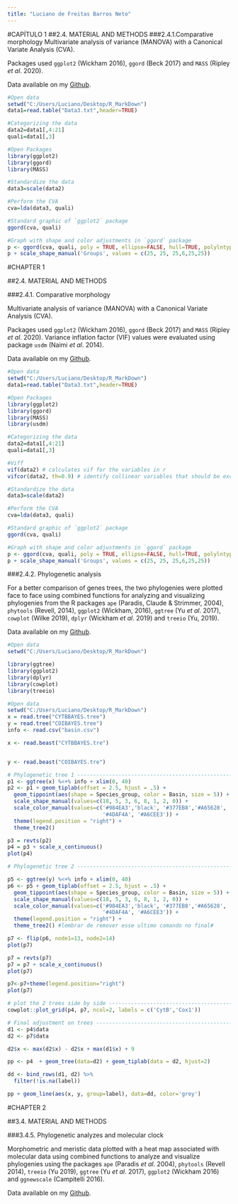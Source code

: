 ```yaml
---
title: "Luciano de Freitas Barros Neto"
---
```



#CAPÍTULO 1
##2.4.	 MATERIAL AND METHODS
###2.4.1.Comparative morphology
Multivariate analysis of variance (MANOVA) with a Canonical Variate Analysis (CVA).

Packages used `ggplot2` (Wickham 2016), `ggord` (Beck 2017) and `MASS` (Ripley *et al*. 2020).

Data available on my [Github](https://github.com/LucianoFBNeto/Tese_LucianoFBNeto).

```r

#Open data
setwd("C:/Users/Luciano/Desktop/R_MarkDown")
data1=read.table("Data3.txt",header=TRUE)

```

```r
#Categorizing the data
data2=data1[,4:21]
quali=data1[,3]
```

```r
#Open Packages
library(ggplot2)
library(ggord)
library(MASS)

```

```r
#Standardize the data
data3=scale(data2)

#Perform the CVA
cva=lda(data3, quali)

#Standard graphic of `ggplot2` package
ggord(cva, quali) 

#Graph with shape and color adjustments in `ggord` package
p <- ggord(cva, quali, poly = TRUE, ellipse=FALSE, hull=TRUE, polylntyp = quali, cols = c("#FF7F00","#1F78B4", "#B15928","#33A02C","#A6CEE3","#E31A1C"), size=3)
p + scale_shape_manual('Groups', values = c(25, 25, 25,6,25,25))
```


#CHAPTER 1

##2.4.	 MATERIAL AND METHODS

###2.4.1. Comparative morphology

Multivariate analysis of variance (MANOVA) with a Canonical Variate Analysis (CVA).

Packages used `ggplot2` (Wickham 2016), `ggord` (Beck 2017) and `MASS` (Ripley *et al*. 2020). Variance inflation factor (VIF) values were evaluated using package `usdm` (Naimi *et al*. 2014).

Data available on my [Github](https://github.com/LucianoFBNeto/Tese_LucianoFBNeto).

```r

#Open data
setwd("C:/Users/Luciano/Desktop/R_MarkDown")
data1=read.table("Data3.txt",header=TRUE)

```


```r
#Open Packages
library(ggplot2)
library(ggord)
library(MASS)
library(usdm)
```

```r
#Categorizing the data
data2=data1[,4:21]
quali=data1[,3]

#Viff
vif(data2) # calculates vif for the variables in r
vifcor(data2, th=0.9) # identify collinear variables that should be excluded
```

```r
#Standardize the data
data3=scale(data2)

#Perform the CVA
cva=lda(data3, quali)

#Standard graphic of `ggplot2` package
ggord(cva, quali) 

#Graph with shape and color adjustments in `ggord` package
p <- ggord(cva, quali, poly = TRUE, ellipse=FALSE, hull=TRUE, polylntyp = quali, cols = c("#FF7F00","#1F78B4", "#B15928","#33A02C","#A6CEE3","#E31A1C"), size=3)
p + scale_shape_manual('Groups', values = c(25, 25, 25,6,25,25))
```


###2.4.2.	Phylogenetic analysis

For a better comparison of genes trees, the two phylogenies were plotted face to face using combined functions for analyzing and visualizing phylogenies from the R packages `ape` (Paradis, Claude & Strimmer, 2004), `phytools` (Revell, 2014), `ggplot2` (Wickham, 2016), `ggtree` (Yu *et al*. 2017), `cowplot` (Wilke 2019), `dplyr` (Wickham *et al*. 2019) and `treeio` (Yu, 2019). 

Data available on my [Github](https://github.com/LucianoFBNeto/Tese_LucianoFBNeto).

```r
#Open data
setwd("C:/Users/Luciano/Desktop/R_MarkDown")

```

```r
library(ggtree)
library(ggplot2)
library(dplyr)
library(cowplot)
library(treeio)
```

```r
#Open data
setwd("C:/Users/Luciano/Desktop/R_MarkDown")
x = read.tree("CYTBBAYES.tree")
y = read.tree("COIBAYES.tree")
info <- read.csv("basin.csv")

x <- read.beast("CYTBBAYES.tre")


y <- read.beast("COIBAYES.tre")

```

```r
# Phylogenetic tree 1 -----------------------------------------------------
p1 <- ggtree(x) %<+% info + xlim(0, 40)
p2 <- p1 + geom_tiplab(offset = 2.5, hjust = .5) +
  geom_tippoint(aes(shape = Species_group, color = Basin, size = 5)) +
  scale_shape_manual(values=c(18, 5, 3, 6, 8, 1, 2, 0)) +
  scale_color_manual(values=c('#984EA3','black', '#377EB8','#A65628',
                              '#4DAF4A', '#A6CEE3')) +
  theme(legend.position = "right") +
  theme_tree2()

p3 = revts(p2)
p4 = p3 + scale_x_continuous()
plot(p4)
```

```r
# Phylogenetic tree 2 -----------------------------------------------------

p5 <- ggtree(y) %<+% info + xlim(0, 40)
p6 <- p5 + geom_tiplab(offset = 2.5, hjust = .5) +
  geom_tippoint(aes(shape = Species_group, color = Basin, size = 5)) +
  scale_shape_manual(values=c(18, 5, 3, 6, 8, 1, 2, 0)) +
  scale_color_manual(values=c('#984EA3','black', '#377EB8','#A65628',
                              '#4DAF4A', '#A6CEE3')) +
  theme(legend.position = "right") +
  theme_tree2() #lembrar de remover esse ultimo comando no final#

p7 <- flip(p6, node1=13, node2=14)
plot(p7)

p7 = revts(p7)
p7 = p7 + scale_x_continuous()
plot(p7)

p7<-p7+theme(legend.position="right")
plot(p7)
```

```r
# plot the 2 trees side by side --------------------------------------------
cowplot::plot_grid(p4, p7, ncol=2, labels = c('CytB','Cox1'))
```

```r
# Final adjustment on trees -----------------------------------------------------
d1 <- p4$data
d2 <- p7$data

d2$x <- max(d2$x) - d2$x + max(d1$x) + 9

pp <- p4  + geom_tree(data=d2) + geom_tiplab(data = d2, hjust=2)

dd <- bind_rows(d1, d2) %>% 
  filter(!is.na(label))

pp + geom_line(aes(x, y, group=label), data=dd, color='grey')
```


#CHAPTER 2

##3.4.	MATERIAL AND METHODS

###3.4.5.	Phylogenetic analyzes and molecular clock

Morphometric and meristic data plotted with a heat map associated with molecular data using combined functions to analyze and visualize phylogenies using the packages `ape` (Paradis *et al*. 2004), `phytools` (Revell 2014), `treeio` (Yu 2019), `ggtree` (Yu *et al*. 2017), `ggplot2` (Wickham 2016) and `ggnewscale` (Campitelli 2016).

Data available on my [Github](https://github.com/LucianoFBNeto/Tese_LucianoFBNeto).

